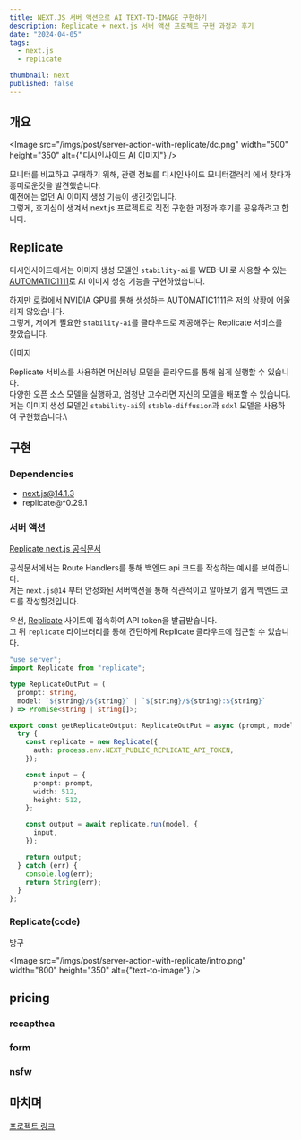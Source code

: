 ```yaml
---
title: NEXT.JS 서버 액션으로 AI TEXT-TO-IMAGE 구현하기
description: Replicate + next.js 서버 액션 프로젝트 구현 과정과 후기
date: "2024-04-05"
tags:
  - next.js
  - replicate

thumbnail: next
published: false
---
```


## 개요

<Image
  src="/imgs/post/server-action-with-replicate/dc.png"
  width="500"
  height="350"
  alt={"디시인사이드 AI 이미지"}
/>

모니터를 비교하고 구매하기 위해, 관련 정보를 디시인사이드 모니터갤러리 에서 찾다가 흥미로운것을 발견했습니다.\
예전에는 없던 AI 이미지 생성 기능이 생긴것입니다.\
그렇게, 호기심이 생겨서 next.js 프로젝트로 직접 구현한 과정과 후기를 공유하려고 합니다.

## Replicate

디시인사이드에서는 이미지 생성 모델인 `stability-ai`를 WEB-UI 로 사용할 수 있는\
[AUTOMATIC1111](https://github.com/AUTOMATIC1111/stable-diffusion-webui)로 AI 이미지 생성 기능을 구현하였습니다.

하지만 로컬에서 NVIDIA GPU를 통해 생성하는 AUTOMATIC1111은 저의 상황에 어울리지 않았습니다.\
그렇게, 저에게 필요한 `stability-ai`를 클라우드로 제공해주는 Replicate 서비스를 찾았습니다.

이미지

Replicate 서비스를 사용하면 머신러닝 모델을 클라우드를 통해 쉽게 실행할 수 있습니다.\
다양한 오픈 소스 모델을 실행하고, 엄청난 고수라면 자신의 모델을 배포할 수 있습니다.\
저는 이미지 생성 모델인 `stability-ai`의 `stable-diffusion`과 `sdxl` 모델을 사용하여 구현했습니다.\

## 구현

### Dependencies

- next.js@14.1.3
- replicate@^0.29.1

### 서버 액션

[Replicate next.js 공식문서](https://replicate.com/docs/get-started/nextjs)

공식문서에서는 Route Handlers를 통해 백엔드 api 코드를 작성하는 예시를 보여줍니다.\
저는 `next.js@14` 부터 안정화된 서버액션을 통해 직관적이고 알아보기 쉽게 백엔드 코드를 작성할것입니다.

우선, [Replicate](https://replicate.com/) 사이트에 접속하여 API token을 발급받습니다.\
그 뒤 `replicate` 라이브러리를 통해 간단하게 Replicate 클라우드에 접근할 수 있습니다.

```ts {1} title="action/replicate-action.ts"
"use server";
import Replicate from "replicate";

type ReplicateOutPut = (
  prompt: string,
  model: `${string}/${string}` | `${string}/${string}:${string}`
) => Promise<string | string[]>;

export const getReplicateOutput: ReplicateOutPut = async (prompt, model) => {
  try {
    const replicate = new Replicate({
      auth: process.env.NEXT_PUBLIC_REPLICATE_API_TOKEN,
    });

    const input = {
      prompt: prompt,
      width: 512,
      height: 512,
    };

    const output = await replicate.run(model, {
      input,
    });

    return output;
  } catch (err) {
    console.log(err);
    return String(err);
  }
};
```

### Replicate(code)

방구

<Image
  src="/imgs/post/server-action-with-replicate/intro.png"
  width="800"
  height="350"
  alt={"text-to-image"}
/>

## pricing

### recapthca

### form

### nsfw

## 마치며

[프로젝트 링크](https://ou-playground.com/detail/ai-tti)
